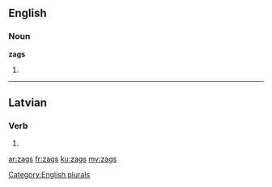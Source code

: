 ==English==

===Noun===
'''zags'''

# {{plural of|[[zag]]}}

[[Category:English plurals]]

----

==Latvian==

===Verb===
{{head|lv|verb form}}

# {{lv-inflection of|zagt|3rd|p|fut|ind|v}}

[[ar:zags]]
[[fr:zags]]
[[ku:zags]]
[[my:zags]]